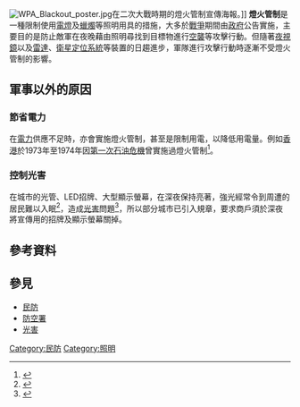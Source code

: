 [[Image:WPA_Blackout_poster.jpg|thumb]]在二次大戰時期的燈火管制宣傳海報。]]
'''燈火管制'''是一種限制使用[[電燈|電燈]]及[[蠟燭|蠟燭]]等照明用具的措施，大多於[[戰爭|戰爭]]期間由[[政府|政府]]公告實施，主要目的是防止敵軍在夜晚藉由照明尋找到目標物進行[[空襲|空襲]]等攻擊行動。但隨著[[夜視鏡|夜視鏡]]以及[[雷達|雷達]]、[[衛星定位系統|衛星定位系統]]等裝置的日趨進步，軍隊進行攻擊行動時逐漸不受燈火管制的影響。

== 軍事以外的原因 ==
=== 節省電力 ===
在[[電力|電力]]供應不足時，亦會實施燈火管制，甚至是限制用電，以降低用電量。例如[[香港|香港]]於1973年至1974年因[[第一次石油危機|第一次石油危機]]曾實施過燈火管制<ref>{{cite news |title=73年石油危機港行燈火管制 |url=https://web.archive.org/web/20200526104417/https://hk.appledaily.com/international/daily/article/20040929/4339545 |accessdate=2020-05-26}}</ref>。

=== 控制光害 ===
在城市的光管、LED招牌、大型顯示螢幕，在深夜保持亮著，強光經常令到周遭的居民難以入眠<ref>{{cite web |title=人民之聲：應立法規管光污染 |url=http://the-sun.on.cc/cnt/news/20131111/00418_003.html |accessdate=2020-05-26 |archive-date=2013-11-15 |archive-url=https://web.archive.org/web/20131115114454/http://the-sun.on.cc/cnt/news/20131111/00418_003.html |dead-url=no }}</ref>，造成[[光害|光害]]問題<ref>{{cite web |title=巨型廣告屏幕啟用 光污染嚴重 |url=https://stedu.stheadline.com/sec/article/17912/%E9%80%9A%E8%AD%98%E5%A4%A7%E5%85%A8-%E4%BB%8A%E6%97%A5%E9%A6%99%E6%B8%AF-%E5%B7%A8%E5%9E%8B%E5%BB%A3%E5%91%8A%E5%B1%8F%E5%B9%95%E5%95%9F%E7%94%A8-%E5%85%89%E6%B1%A1%E6%9F%93%E5%9A%B4%E9%87%8D |accessdate=2020-05-26 |archive-date=2020-09-18 |archive-url=https://web.archive.org/web/20200918074120/https://stedu.stheadline.com/sec/article/17912/%E9%80%9A%E8%AD%98%E5%A4%A7%E5%85%A8-%E4%BB%8A%E6%97%A5%E9%A6%99%E6%B8%AF-%E5%B7%A8%E5%9E%8B%E5%BB%A3%E5%91%8A%E5%B1%8F%E5%B9%95%E5%95%9F%E7%94%A8-%E5%85%89%E6%B1%A1%E6%9F%93%E5%9A%B4%E9%87%8D |dead-url=no }}</ref>，所以部分城市已引入規章，要求商戶須於深夜將宣傳用的招牌及顯示螢幕關掉。

== 參考資料 ==
{{reflist|2}}

== 參見 ==
*[[民防|民防]]
*[[防空署|防空署]]
*[[光害|光害]]
{{軍事小作品}}
[[Category:民防|Category:民防]]
[[Category:照明|Category:照明]]